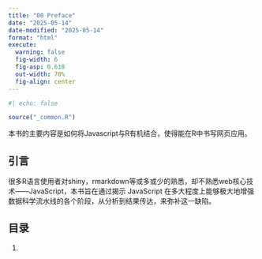 ```yaml
---
title: "00 Preface"
date: "2025-05-14"
date-modified: "2025-05-14"
format: "html"
execute:
  warning: false
  fig-width: 6
  fig-asp: 0.618
  out-width: 70%
  fig-align: center
---
```


```r
#| echo: false

source("_common.R")
```

本书的主要内容是如何将Javascript与R有机结合，使得能在R中书写网页应用。

## 引言

很多R语言使用者对shiny，rmarkdown等或多或少的熟悉，却不熟悉web核心技术——JavaScript，本书旨在通过揭示 JavaScript 在多大程度上能够极大地增强数据科学流水线的各个阶段，从分析到结果传达，来弥补这一缺陷。

## 目录

1.

